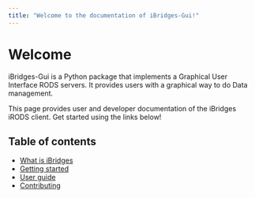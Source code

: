 ```yaml
---
title: "Welcome to the documentation of iBridges-Gui!"
---
```


# Welcome
iBridges-Gui is a Python package that implements a Graphical User Interface RODS servers. It provides users with a graphical way to do Data management.

This page provides user and developer documentation of the iBridges iRODS client. Get started using the links below!

## Table of contents
- [What is iBridges](docs/info.qmd)
- [Getting started](docs/getting-started.qmd)
- [User guide](docs/userdoc.qmd)
- [Contributing](docs/developers.qmd)
